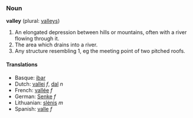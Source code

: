 ===Noun===
'''valley''' (plural: [[valleys]])

#An elongated depression between  hills or mountains, often with a river flowing through it.
#The area which drains into a river.
#Any structure resembling 1, eg the meeting point of two pitched roofs.

====Translations====
*Basque: [[ibar]]
*Dutch: [[vallei]] ''f'', [[dal]] ''n''
*French: [[vallée]] ''f''
*German: [[Senke]] ''f''
*Lithuanian: [[slėnis]] ''m''
*Spanish: [[valle]] ''f''